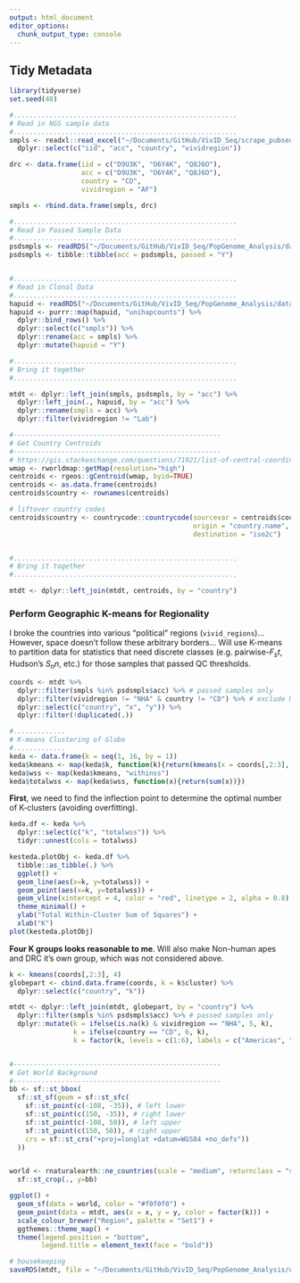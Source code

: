 ```yaml
---
output: html_document
editor_options: 
  chunk_output_type: console
---
```


## Tidy Metadata 

```r
library(tidyverse)
set.seed(48)
```

```r

#........................................................
# Read in NGS sample data
#........................................................
smpls <- readxl::read_excel("~/Documents/GitHub/VivID_Seq/scrape_pubseqs/vivid_seq_public_NGS.xlsx") %>%
  dplyr::select(c("iid", "acc", "country", "vividregion"))

drc <- data.frame(iid = c("D9U3K", "O6Y4K", "Q8J6O"),
                  acc = c("D9U3K", "O6Y4K", "Q8J6O"),
                  country = "CD",
                  vividregion = "AF")

smpls <- rbind.data.frame(smpls, drc)

#........................................................
# Read in Passed Sample Data
#........................................................
psdsmpls <- readRDS("~/Documents/GitHub/VivID_Seq/PopGenome_Analysis/data/derived_data/final_smpl_list.RDS")
psdsmpls <- tibble::tibble(acc = psdsmpls, passed = "Y")


#........................................................
# Read in Clonal Data
#........................................................
hapuid <- readRDS("~/Documents/GitHub/VivID_Seq/PopGenome_Analysis/data/derived_data/mtdna_uniquehap_list.RDS")
hapuid <- purrr::map(hapuid, "unihapcounts") %>% 
  dplyr::bind_rows() %>% 
  dplyr::select(c("smpls")) %>% 
  dplyr::rename(acc = smpls) %>% 
  dplyr::mutate(hapuid = "Y")

#........................................................
# Bring it together
#........................................................

mtdt <- dplyr::left_join(smpls, psdsmpls, by = "acc") %>% 
  dplyr::left_join(., hapuid, by = "acc") %>% 
  dplyr::rename(smpls = acc) %>% 
  dplyr::filter(vividregion != "Lab")

```

```r
#---------------------------------------------------- 
# Get Country Centroids
#---------------------------------------------------- 
# https://gis.stackexchange.com/questions/71921/list-of-central-coordinates-centroid-for-all-countries
wmap <- rworldmap::getMap(resolution="high")
centroids <- rgeos::gCentroid(wmap, byid=TRUE)
centroids <- as.data.frame(centroids)
centroids$country <- rownames(centroids)

# liftover country codes
centroids$country <- countrycode::countrycode(sourcevar = centroids$country, 
                                              origin = "country.name",
                                              destination = "iso2c")


#........................................................
# Bring it together
#........................................................

mtdt <- dplyr::left_join(mtdt, centroids, by = "country") 

```

### Perform Geographic K-means for Regionality
I broke the countries into various "political" regions (`vivid_regions`)... However, space doesn't follow these arbitrary borders... Will use K-means to partition data for statistics that need discrete classes (e.g. pairwise-$F_st$, Hudson's $S_nn$, etc.) for those samples that passed QC thresholds.

```r
coords <- mtdt %>% 
  dplyr::filter(smpls %in% psdsmpls$acc) %>% # passed samples only
  dplyr::filter(vividregion != "NHA" & country != "CD") %>% # exclude NHA & DRC which will get their own cluster
  dplyr::select(c("country", "x", "y")) %>% 
  dplyr::filter(!duplicated(.)) 

#.............
# K-means Clustering of Globe
#.............
keda <- data.frame(k = seq(1, 16, by = 1))
keda$kmeans <- map(keda$k, function(k){return(kmeans(x = coords[,2:3], centers = k))})
keda$wss <- map(keda$kmeans, "withinss")
keda$totalwss <- map(keda$wss, function(x){return(sum(x))})

```

**First**, we need to find the inflection point to determine the optimal number of K-clusters (avoiding overfitting).
```r

keda.df <- keda %>% 
  dplyr::select(c("k", "totalwss")) %>% 
  tidyr::unnest(cols = totalwss)

kesteda.plotObj <- keda.df %>% 
  tibble::as_tibble(.) %>% 
  ggplot() +
  geom_line(aes(x=k, y=totalwss)) + 
  geom_point(aes(x=k, y=totalwss)) +
  geom_vline(xintercept = 4, color = "red", linetype = 2, alpha = 0.8) +
  theme_minimal() + 
  ylab("Total Within-Cluster Sum of Squares") +
  xlab("K")
plot(kesteda.plotObj)


```
**Four K groups looks reasonable to me**. Will also make Non-human apes and DRC it's own group, which was not considered above.

```r

k <- kmeans(coords[,2:3], 4)
globepart <- cbind.data.frame(coords, k = k$cluster) %>% 
  dplyr::select(c("country", "k"))

mtdt <- dplyr::left_join(mtdt, globepart, by = "country") %>%
  dplyr::filter(smpls %in% psdsmpls$acc) %>% # passed samples only
  dplyr::mutate(k = ifelse(is.na(k) & vividregion == "NHA", 5, k),
                k = ifelse(country == "CD", 6, k),
                k = factor(k, levels = c(1:6), labels = c("Americas", "Africa", "Asia", "Oceania", "NHA", "DRC")))


#---------------------------------------------------- 
# Get World Background
#---------------------------------------------------- 
bb <- sf::st_bbox(
  sf::st_sf(geom = sf::st_sfc(
    sf::st_point(c(-108, -35)), # left lower
    sf::st_point(c(150, -35)), # right lower
    sf::st_point(c(-108, 50)), # left upper
    sf::st_point(c(150, 50)), # right upper
    crs = sf::st_crs("+proj=longlat +datum=WGS84 +no_defs"))
  ))


world <- rnaturalearth::ne_countries(scale = "medium", returnclass = "sf") %>% 
  sf::st_crop(., y=bb) 

```


```r

ggplot() + 
  geom_sf(data = world, color = "#f0f0f0") +
  geom_point(data = mtdt, aes(x = x, y = y, color = factor(k))) +
  scale_colour_brewer("Region", palette = "Set1") +
  ggthemes::theme_map() +
  theme(legend.position = "bottom",
        legend.title = element_text(face = "bold"))

```

```r
# housekeeping
saveRDS(mtdt, file = "~/Documents/GitHub/VivID_Seq/PopGenome_Analysis/data/derived_data/mtdt.RDS")

```



